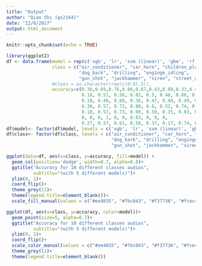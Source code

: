```yaml
---
title: "Output"
author: "Qian Shi (qs2164)"
date: "12/6/2017"
output: html_document
---
```


```r
knitr::opts_chunk$set(echo = TRUE)
```


```r
library(ggplot2)
df <- data.frame(model = rep(c('xgb', 'lr', 'svm (linear)', 'gbm', 'rf', 'svm (rbf)', 'svm (poly)'), each=10),
                 class = c("air_conditioner", "car_horn", "children_playing",
                           "dog_bark", "drilling", "enginge_idling",
                           "gun_shot", "jackhammer", "siren", "street_music"),
                 #class = as.character(rep(c(0:9),5)),
                 accuracy=c(0.36,0.69,0.76,0.86,0.67,0.43,0.89,0.33,0.47,0.76,
                            0.18, 0.51, 0.56, 0.82, 0.5, 0.48, 0.66, 0.17, 0.53, 0.64,
                            0.18, 0.46, 0.80, 0.36, 0.47, 0.48, 0.49, 0.33, 0.33, 0.71,
                            0.36, 0.57, 0.73, 0.88, 0.6, 0.52, 0.74, 0.17, 0.47, 0.73,
                            0.18, 0.57, 0.73, 0.90, 0.50, 0.35, 0.83, 0.33, 0.33, 0.69,
                            0, 0, 0, 1, 0, 0, 0.03, 0, 0, 0,
                            0.27, 0.57, 0.61, 0.58, 0.37, 0.17, 0.74, 0.42, 0.4, 0.51))
df$model<- factor(df$model, levels = c('xgb', 'lr', 'svm (linear)', 'gbm', 'rf', 'svm (rbf)', 'svm (poly)'))
df$class<- factor(df$class, levels = c("air_conditioner", "car_horn", "children_playing",
                                       "dog_bark", "drilling", "enginge_idling",
                                       "gun_shot", "jackhammer", "siren", "street_music"))
```

```r
ggplot(data=df, aes(x=class, y=accuracy, fill=model)) +
  geom_col(position='dodge', width=0.7, alpha=0.8)+
  ggtitle("Accuracy for 10 different classes audios",
          subtitle="(with 5 different models)")+
  ylim(0, 1)+
  coord_flip()+
  theme_grey(11)+
  theme(legend.title=element_blank())+
  scale_fill_manual(values = c("#ee4035", "#7bc043", "#f37736", "#fcec4d", "#0392cf", "#c79ddc", "#9a8262"))
```

```r
ggplot(df, aes(x=class, y=accuracy, color=model))+
  geom_point(size=5, alpha=0.7)+
  ggtitle("Accuracy for 10 different classes audios",
          subtitle="(with 5 different models)")+
  ylim(0, 1)+
  coord_flip()+
  scale_color_manual(values = c("#ee4035", "#7bc043", "#f37736", "#fcec4d", "#0392cf", "#c79ddc", "#9a8262"))+
  theme_grey(11)+
  theme(legend.title=element_blank())
```

